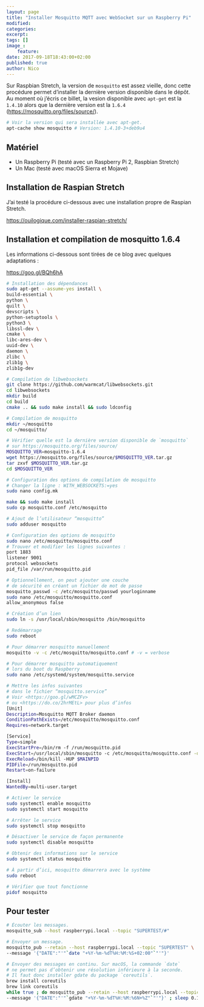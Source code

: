 ```yaml
---
layout: page
title: "Installer Mosquitto MQTT avec WebSocket sur un Raspberry Pi"
modified:
categories:
excerpt:
tags: []
image_:
    feature:
date: 2017-09-18T18:43:00+02:00
published: true
author: Nico
---
```


Sur Raspbian Stretch, la version de `mosquitto` est assez vieille, donc cette procédure permet d’installer la dernière version disponible dans le dépôt. Au moment où j’écris ce billet, la vesion disponible avec `apt-get` est la `1.4.10` alors que la dernière version est la `1.6.4` (<https://mosquitto.org/files/source/>).

```bash
# Voir la version qui sera installée avec apt-get.
apt-cache show mosquitto # Version: 1.4.10-3+deb9u4
```

## Matériel

-   Un Raspberry Pi (testé avec un Raspberry Pi 2, Raspbian Stretch)
-   Un Mac (testé avec macOS Sierra et Mojave)

## Installation de Raspian Stretch

J’ai testé la procédure ci-dessous avec une installation propre de Raspian Stretch.

<https://ouilogique.com/installer-raspian-stretch/>

## Installation et compilation de mosquitto 1.6.4

Les informations ci-dessous sont tirées de ce blog avec quelques adaptations :

<https://goo.gl/BQh6hA>

```bash
# Installation des dépendances
sudo apt-get --assume-yes install \
build-essential \
python \
quilt \
devscripts \
python-setuptools \
python3 \
libssl-dev \
cmake \
libc-ares-dev \
uuid-dev \
daemon \
zlibc \
zlib1g \
zlib1g-dev

# Compilation de libwebsockets
git clone https://github.com/warmcat/libwebsockets.git
cd libwebsockets
mkdir build
cd build
cmake .. && sudo make install && sudo ldconfig

# Compilation de mosquitto
mkdir ~/mosquitto
cd ~/mosquitto/

# Vérifier quelle est la dernière version disponible de `mosquitto`
# sur https://mosquitto.org/files/source/
MOSQUITTO_VER=mosquitto-1.6.4
wget https://mosquitto.org/files/source/$MOSQUITTO_VER.tar.gz
tar zxvf $MOSQUITTO_VER.tar.gz
cd $MOSQUITTO_VER

# Configuration des options de compilation de mosquitto
# Changer la ligne : WITH_WEBSOCKETS:=yes
sudo nano config.mk

make && sudo make install
sudo cp mosquitto.conf /etc/mosquitto

# Ajout de l’utilisateur “mosquitto”
sudo adduser mosquitto

# Configuration des options de mosquitto
sudo nano /etc/mosquitto/mosquitto.conf
# Trouver et modifier les lignes suivantes :
port 1883
listener 9001
protocol websockets
pid_file /var/run/mosquitto.pid

# Optionnellement, on peut ajouter une couche
# de sécurité en créant un fichier de mot de passe
mosquitto_passwd -c /etc/mosquitto/passwd yourloginname
sudo nano /etc/mosquitto/mosquitto.conf
allow_anonymous false

# Création d’un lien
sudo ln -s /usr/local/sbin/mosquitto /bin/mosquitto

# Redémarrage
sudo reboot

# Pour démarrer mosquitto manuellement
mosquitto -v -c /etc/mosquitto/mosquitto.conf # -v = verbose

# Pour démarrer mosquitto automatiquement
# lors du boot du Raspberry
sudo nano /etc/systemd/system/mosquitto.service

# Mettre les infos suivantes
# dans le fichier “mosquitto.service”
# Voir <https://goo.gl/wMCZFv>
# ou <https://do.co/2hrMEtL> pour plus d’infos
[Unit]
Description=Mosquitto MQTT Broker daemon
ConditionPathExists=/etc/mosquitto/mosquitto.conf
Requires=network.target

[Service]
Type=simple
ExecStartPre=/bin/rm -f /run/mosquitto.pid
ExecStart=/usr/local/sbin/mosquitto -c /etc/mosquitto/mosquitto.conf -d
ExecReload=/bin/kill -HUP $MAINPID
PIDFile=/run/mosquitto.pid
Restart=on-failure

[Install]
WantedBy=multi-user.target

# Activer le service
sudo systemctl enable mosquitto
sudo systemctl start mosquitto

# Arrêter le service
sudo systemctl stop mosquitto

# Désactiver le service de façon permanente
sudo systemctl disable mosquitto

# Obtenir des informations sur le service
sudo systemctl status mosquitto

# À partir d’ici, mosquitto démarrera avec le système
sudo reboot

# Vérifier que tout fonctionne
pidof mosquitto
```

## Pour tester

```bash
# Écouter les messages.
mosquitto_sub --host raspberrypi.local --topic "SUPERTEST/#"
```

```bash
# Envoyer un message.
mosquitto_pub --retain --host raspberrypi.local --topic "SUPERTEST" \
--message '{"DATE":"'"`date "+%Y-%m-%dT%H:%M:%S+02:00"`"'"}'
```

```bash
# Envoyer des messages en continu. Sur macOS, la commande `date`
# ne permet pas d’obtenir une résolution inférieure à la seconde.
# Il faut donc installer gdate du package `coreutils`.
brew install coreutils
brew link coreutils
while true ; do mosquitto_pub --retain --host raspberrypi.local --topic "SUPERTEST" \
--message '{"DATE":"'"`gdate "+%Y-%m-%dT%H:%M:%6N+%Z"`"'"}' ; sleep 0.1 ; done
```

<!--
## Installation de Mosquitto MQTT

-   Sur le Mac, ouvrir le Terminal et taper la commande `ssh pi@raspberrypi.local`. Quand SSH demande d’autoriser la connexion, répondre `yes` en toutes lettres, puis entrer le mot de passe par défaut `raspberry`.
-   Changer la zone horaire avec `sudo raspi-config`, puis sélectionner `4 Localisation Options/I2 Change Timezone`.
-   Installer les mises à jour du système :

```bash
sudo apt-get update # ~ 2 min
sudo apt-get upgrade # ~ 12 min
sudo apt-get dist-upgrade # ~ 0 min
```

-   Installer GNU `screen` :

```bash
sudo apt-get install screen
nano ~/.screenrc
# Ajouter l’instruction suivante dans ~/.screenrc
shell -$SHELL
```

-   Installer `mosquitto` :

```bash
sudo apt-get install mosquitto mosquitto-clients python-mosquitto
```

-   Pour les tests, il faut commenter la ligne suivante dans le fichier `mosquitto.conf`

```bash
sudo nano /etc/mosquitto/conf.d/mosquitto.conf
# Et commenter la ligne ci-dessous
# password_file /etc/mosquitto/passwd
```

-   Le deamon `mosquitto` accepte les commandes suivantes :

```bash
sudo /etc/init.d/mosquitto status
sudo /etc/init.d/mosquitto start
sudo /etc/init.d/mosquitto stop
sudo /etc/init.d/mosquitto reload
sudo /etc/init.d/mosquitto try-restart
```

Il y a deux fichiers de configuration et les deux semblent être utilisés

```bash
/etc/mosquitto/mosquitto.conf # ⇒ configuration globale
/etc/mosquitto/conf.d/mosquitto.conf # ⇒ configuration pour le daemon
```

/var/log/mosquitto/mosquitto.log
/var/lib/mosquitto/mosquitto.db

mosquitto_sub -h test.mosquitto.org -t "SMBA38/#" –v

pi@raspberrypi:~$ mosquitto_pub -h test.mosquitto.org -t SMBA38/temps/Ext -m 17
pi@raspberrypi:~$ mosquitto_pub -h test.mosquitto.org -t SMBA38/temps/Ext -m 15
pi@raspberrypi:~$ mosquitto_pub -h test.mosquitto.org -t SMBA38/temps/Int -m 21

brew install mosquitto

/usr/local/etc/mosquitto/mosquitto.conf

brew services start mosquitto

mosquitto -c /usr/local/etc/mosquitto/mosquitto.conf

[1]: https://www.raspberrypi.org/downloads/raspbian/
[2]: https://etcher.io/
-->
